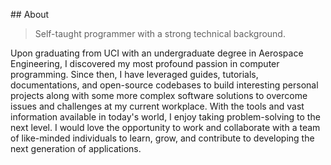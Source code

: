 <br />
<br />
<br />
<br />
<br />
<br />
## About

> Self-taught programmer with a strong technical background.

Upon graduating from UCI with an undergraduate degree in Aerospace Engineering, 
I discovered my most profound passion in computer programming. 
Since then, I have leveraged guides, tutorials, documentations, 
and open-source codebases to build interesting personal projects along with 
some more complex software solutions to overcome issues and challenges at my current workplace. 
With the tools and vast information available in today's world, I enjoy taking problem-solving to the next level. 
I would love the opportunity to work and collaborate with a team of like-minded individuals 
to learn, grow, and contribute to developing the next generation of applications. 